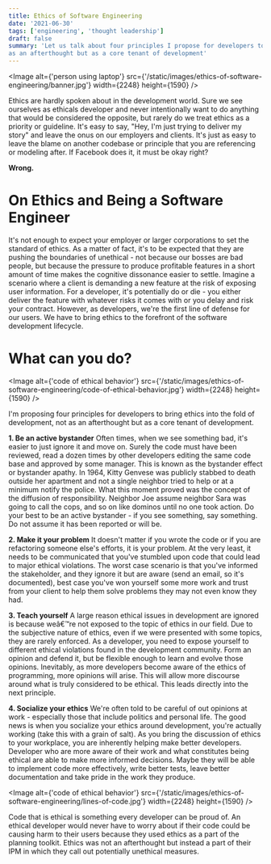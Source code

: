 ```yaml
---
title: Ethics of Software Engineering
date: '2021-06-30'
tags: ['engineering', 'thought leadership']
draft: false
summary: 'Let us talk about four principles I propose for developers to bring ethics into the fold of development, not
as an afterthought but as a core tenant of development'
---
```


<Image
  alt={'person using laptop'}
  src={'/static/images/ethics-of-software-engineering/banner.jpg'}
  width={2248}
  height={1590}
/>

Ethics are hardly spoken about in the development world. Sure we see ourselves as ethicals developer and never
intentionally want to do anything that would be considered the opposite, but rarely do we treat ethics as a priority or
guideline. It's easy to say, "Hey, I'm just trying to deliver my story" and leave the onus on our employers and clients.
It's just as easy to leave the blame on another codebase or principle that you are referencing or modeling after. If
Facebook does it, it must be okay right?

**Wrong.**

# On Ethics and Being a Software Engineer

It's not enough to expect your employer or larger corporations to set the standard of ethics. As a matter of fact, it's
to be expected that they are pushing the boundaries of unethical - not because our bosses are bad people, but because
the pressure to produce profitable features in a short amount of time makes the cognitive dissonance easier to settle.
Imagine a scenario where a client is demanding a new feature at the risk of exposing user information. For a developer,
it's potentially do or die - you either deliver the feature with whatever risks it comes with or you delay and risk your
contract. However, as developers, we're the first line of defense for our users. We have to bring ethics to the
forefront of the software development lifecycle.

# What can you do?

<Image
  alt={'code of ethical behavior'}
  src={'/static/images/ethics-of-software-engineering/code-of-ethical-behavior.jpg'}
  width={2248}
  height={1590}
/>

I'm proposing four principles for developers to bring ethics into the fold of development, not as an afterthought but as
a core tenant of development.

**1. Be an active bystander**
Often times, when we see something bad, it's easier to just ignore it and move on. Surely the code must have been
reviewed, read a dozen times by other developers editing the same code base and approved by some manager. This is known
as the bystander effect or bystander apathy. In 1964, Kitty Genvese was publicly stabbed to death outside her apartment
and not a single neighbor tried to help or at a minimum notify the police. What this moment proved was the concept of
the diffusion of responsibility. Neighbor Joe assume neighbor Sara was going to call the cops, and so on like dominos
until no one took action. Do your best to be an active bystander - if you see something, say something. Do not assume it
has been reported or will be.

**2. Make it your problem**
It doesn't matter if you wrote the code or if you are refactoring someone else's efforts, it is your problem. At the
very least, it needs to be communicated that you've stumbled upon code that could lead to major ethical violations. The
worst case scenario is that you've informed the stakeholder, and they ignore it but are aware (send an email, so it's
documented), best case you've won yourself some more work and trust from your client to help them solve problems they
may not even know they had.

**3. Teach yourself**
A large reason ethical issues in development are ignored is because weâ€™re not exposed to the topic of ethics in our
field. Due to the subjective nature of ethics, even if we were presented with some topics, they are rarely enforced.
As a developer, you need to expose yourself to different ethical violations found in the development community. Form an
opinion and defend it, but be flexible enough to learn and evolve those opinions. Inevitably, as more developers become
aware of the ethics of programming, more opinions will arise. This will allow more discourse around what is truly
considered to be ethical. This leads directly into the next principle.

**4. Socialize your ethics**
We're often told to be careful of out opinions at work - especially those that include politics and personal life. The
good news is when you socialize your ethics around development, you're actually working (take this with a grain of
salt). As you bring the discussion of ethics to your workplace, you are inherently helping make better developers.
Developer who are more aware of their work and what constitutes being ethical are able to make more informed decisions.
Maybe they will be able to implement code more effectively, write better tests, leave better documentation and take
pride in the work they produce.

<Image
  alt={'code of ethical behavior'}
  src={'/static/images/ethics-of-software-engineering/lines-of-code.jpg'}
  width={2248}
  height={1590}
/>

Code that is ethical is something every developer can be proud of. An ethical developer would never have to worry about
if their code could be causing harm to their users because they used ethics as a part of the planning toolkit. Ethics
was not an afterthought but instead a part of their IPM in which they call out potentially unethical measures.
